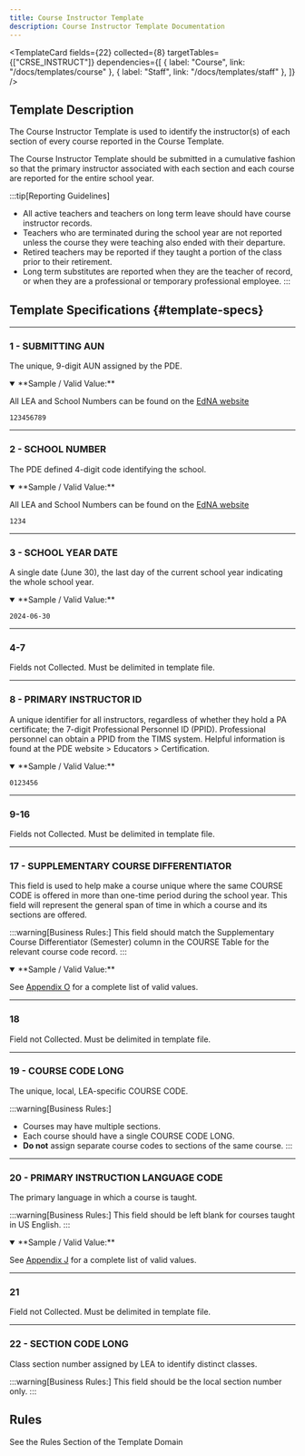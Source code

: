 ```yaml
---
title: Course Instructor Template
description: Course Instructor Template Documentation
---
```



<TemplateCard
  fields={22}
  collected={8}
  targetTables={["CRSE_INSTRUCT"]}
  dependencies={[
    { label: "Course", link: "/docs/templates/course" },
    { label: "Staff", link: "/docs/templates/staff" },
  ]}
/>

## Template Description

The Course Instructor Template is used to identify the instructor(s) of each section of every course reported in the Course Template.

The Course Instructor Template should be submitted in a cumulative fashion so that the primary instructor associated with each section and each course are reported for the entire school year.

:::tip[Reporting Guidelines]

- All active teachers and teachers on long term leave should have course instructor records.
- Teachers who are terminated during the school year are not reported unless the course they were teaching also ended with their departure.
- Retired teachers may be reported if they taught a portion of the class prior to their retirement.
- Long term substitutes are reported when they are the teacher of record, or when they are a professional or temporary professional employee.
  :::

## Template Specifications {#template-specs}

---

### 1 - SUBMITTING AUN

<p>
  <Badge color="required" /> <Badge color="key" /> <Badge length={9} />
</p>

The unique, 9-digit AUN assigned by the PDE.

<details open>
<summary>**Sample / Valid Value:**</summary>

All LEA and School Numbers can be found on the [EdNA website](http://www.edna.pa.gov/Screens/wfHome.aspx)

`123456789`

</details>

<EScholar fieldName="SUBMITTING DISTRICT CODE" />

---

### 2 - SCHOOL NUMBER

<p>
  <Badge color="required" /> <Badge color="key" /> <Badge length={4} />
</p>

The PDE defined 4-digit code identifying the school.

<details open>
<summary>**Sample / Valid Value:**</summary>

All LEA and School Numbers can be found on the [EdNA website](http://www.edna.pa.gov/Screens/wfHome.aspx)

`1234`

</details>

<EScholar fieldName="LOCATION CODE" />

---

### 3 - SCHOOL YEAR DATE

<p>
  <Badge color="required" /> <Badge color="key" /> <Badge length={10} />
</p>

A single date (June 30), the last day of the current school year indicating the whole school year.

<details open>
<summary>**Sample / Valid Value:**</summary>

`2024-06-30`

</details>

---

### 4-7

Fields not Collected. Must be delimited in template file.

---

### 8 - PRIMARY INSTRUCTOR ID

<p>
  <Badge color="required" /> <Badge color="updateable" /> <Badge length={7} />
</p>

A unique identifier for all instructors, regardless of whether they hold a PA certificate; the 7-digit Professional Personnel ID (PPID). Professional personnel can obtain a PPID from the TIMS system. Helpful information is found at the PDE website > Educators > Certification.

<details open>
<summary>**Sample / Valid Value:**</summary>

`0123456`

</details>

---

### 9-16

Fields not Collected. Must be delimited in template file.

---

### 17 - SUPPLEMENTARY COURSE DIFFERENTIATOR

<p>
  <Badge color="required" /> <Badge color="key" /> <Badge length={2} />
</p>

This field is used to help make a course unique where the same COURSE CODE is offered in more than one-time period during the school year. This field will represent the general span of time in which a course and its sections are offered.

:::warning[Business Rules:]
This field should match the Supplementary Course Differentiator (Semester) column in the COURSE Table for the relevant course code record.
:::

<details open>
<summary>**Sample / Valid Value:**</summary>

See [Appendix O](docs/appendix/appendix-O.mdx) for a complete list of valid values.

</details>

---

### 18

Field not Collected. Must be delimited in template file.

---

### 19 - COURSE CODE LONG

<p>
  <Badge color="required" /> <Badge color="key" /> <Badge length={12} />
</p>

The unique, local, LEA-specific COURSE CODE.

:::warning[Business Rules:]

- Courses may have multiple sections.
- Each course should have a single COURSE CODE LONG.
- **Do not** assign separate course codes to sections of the same course.
  :::

---

### 20 - PRIMARY INSTRUCTION LANGUAGE CODE

<p>
  <Badge color="optional" /> <Badge color="updateable" /> <Badge length={4} />
</p>

The primary language in which a course is taught.

:::warning[Business Rules:]
This field should be left blank for courses taught in US English.
:::

<details open>
<summary>**Sample / Valid Value:**</summary>

See [Appendix J](docs/appendix/appendix-J.mdx) for a complete list of valid values.

</details>

---

### 21

Field not Collected. Must be delimited in template file.

---

### 22 - SECTION CODE LONG

<p>
  <Badge color="required" /> <Badge color="key" /> <Badge length={25} />
</p>

Class section number assigned by LEA to identify distinct classes.

:::warning[Business Rules:]
This field should be the local section number only.
:::

## Rules

See the Rules Section of the Template Domain
